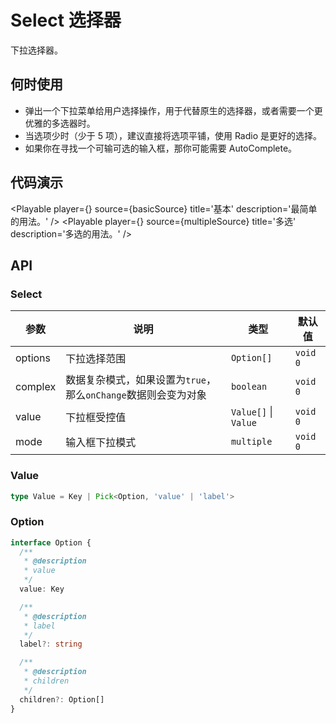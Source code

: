 
# Select 选择器

下拉选择器。

## 何时使用

- 弹出一个下拉菜单给用户选择操作，用于代替原生的选择器，或者需要一个更优雅的多选器时。
- 当选项少时（少于 5 项），建议直接将选项平铺，使用 Radio 是更好的选择。
- 如果你在寻找一个可输可选的输入框，那你可能需要 AutoComplete。

## 代码演示

<Playable player={<Basic />} source={basicSource} title='基本' description='最简单的用法。' />
<Playable player={<Multiple />} source={multipleSource} title='多选' description='多选的用法。' />

## API

### Select

| 参数    | 说明                                                           | 类型                 | 默认值   |
| ------- | -------------------------------------------------------------- | -------------------- | -------- |
| options | 下拉选择范围                                                   | `Option[]`           | `void 0` |
| complex | 数据复杂模式，如果设置为`true`，那么`onChange`数据则会变为对象 | `boolean`            | `void 0` |
| value   | 下拉框受控值                                                   | `Value[]` \| `Value` | `void 0` |
| mode    | 输入框下拉模式                                                 | `multiple`           | `void 0` |

### Value

```ts
type Value = Key | Pick<Option, 'value' | 'label'>
```

### Option

```ts
interface Option {
  /**
   * @description
   * value
   */
  value: Key

  /**
   * @description
   * label
   */
  label?: string

  /**
   * @description
   * children
   */
  children?: Option[]
}
```
